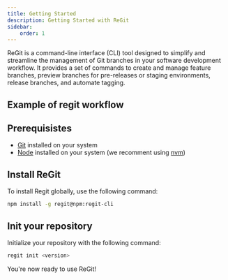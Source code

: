 ```yaml
---
title: Getting Started
description: Getting Started with ReGit
sidebar:
    order: 1
---
```



ReGit is a command-line interface (CLI) tool designed to simplify and streamline the management of Git branches in your software development workflow. It provides a set of commands to create and manage feature branches, preview branches for pre-releases or staging environments, release branches, and automate tagging.

## Example of regit workflow
<div style="width:100%;">
	<GitGraphExample client:load />
</div>

## Prerequisistes

-   [Git](https://git-scm.com/) installed on your system
-   [Node](https://nodejs.org/en) installed on your system (we recomment using [nvm](https://github.com/nvm-sh/nvm))

## Install ReGit

To install Regit globally, use the following command:

```bash
npm install -g regit@npm:regit-cli
```

## Init your repository

Initialize your repository with the following command:

```bash
regit init <version>
```

You're now ready to use ReGit!
